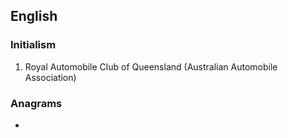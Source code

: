 ==English==

===Initialism===
{{rfc-header|Initialism}}
{{head|en|initialism}}

# Royal Automobile Club of Queensland (Australian Automobile Association)

===Anagrams===
* {{anagrams|en|Q-car}}